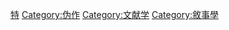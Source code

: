 {{Catnav|頁面分類|人文學科|艺术|文学|書籍}}
{{Catnav|頁面分類|人文學科|文学|書籍}}

[[Category:书籍类型|特]]
[[Category:伪作|Category:伪作]]
[[Category:文献学|Category:文献学]]
[[Category:敘事學|Category:敘事學]]